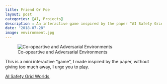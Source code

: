 ```yaml
---
title: Friend Or Foe
layout: post
categories: [AI, Projects]
description : An interactive game inspired by the paper "AI Safety Grid Worlds"
date: "2018-07-28"
image: environment.jpg
---
```


![Co-opeartive and Adversarial Environments](environment.jpg)

This is a mini interactive "game", I made inspired by the paper, without giving too much away, I urge you to [play](https://arjunsriva.com/fof).



[AI Safety Grid Worlds](https://arxiv.org/abs/1711.09883),


